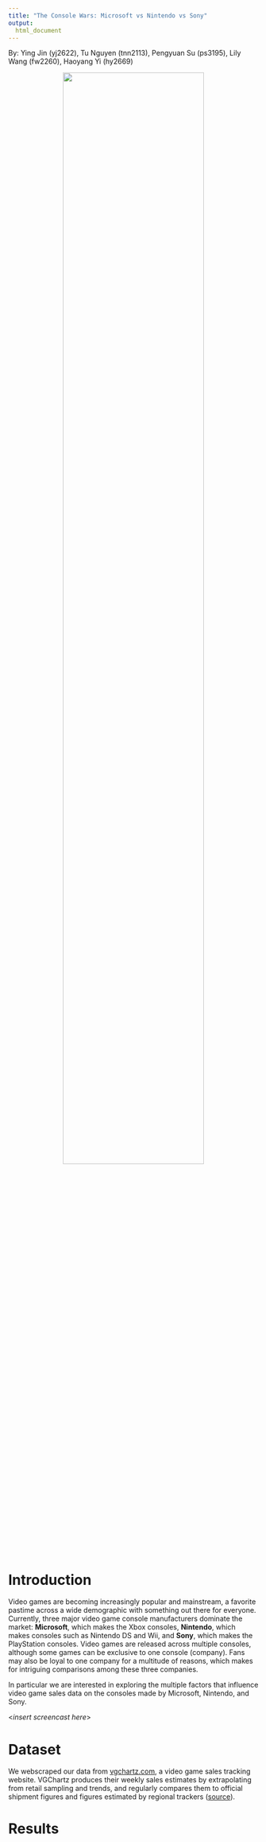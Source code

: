 ```yaml
---
title: "The Console Wars: Microsoft vs Nintendo vs Sony"
output: 
  html_document
---
```


By:  Ying Jin (yj2622), Tu Nguyen (tnn2113), Pengyuan Su (ps3195), Lily Wang (fw2260), Haoyang Yi (hy2669)

<center>
<img src="images/home_image.jpg" style="width:75%">
</center>

<br></br>

# Introduction

Video games are becoming increasingly popular and mainstream, a favorite pastime across a wide demographic with something out there for everyone. Currently, three major video game console manufacturers dominate the market: **Microsoft**, which makes the Xbox consoles, **Nintendo**, which makes consoles such as Nintendo DS and Wii, and **Sony**, which makes the PlayStation consoles. Video games are released across multiple consoles, although some games can be exclusive to one console (company). Fans may also be loyal to one company for a multitude of reasons, which makes for intriguing comparisons among these three companies. 

In particular we are interested in exploring the multiple factors that influence video game sales data on the consoles made by Microsoft, Nintendo, and Sony.


<*insert screencast here*>

# Dataset

We webscraped our data from [vgchartz.com](https://www.vgchartz.com/games/games.php?name=&keyword=&console=&region=All&developer=&publisher=&goty_year=&genre=&boxart=Both&banner=Both&ownership=Both&showmultiplat=Yes&results=200&order=TotalSales&showtotalsales=0&showtotalsales=1&showpublisher=0&showvgchartzscore=0&shownasales=0&shownasales=1&showdeveloper=0&showcriticscore=0&showcriticscore=1&showpalsales=0&showpalsales=1&showreleasedate=0&showuserscore=0&showuserscore=1&showjapansales=0&showjapansales=1&showlastupdate=0&showothersales=0&showothersales=1&showshipped=0), a video game sales tracking website. VGChartz produces their weekly sales estimates by extrapolating from retail sampling and trends, and regularly compares them to official shipment figures and figures estimated by regional trackers  ([source](https://www.vgchartz.com/methodology.php)).

# Results
